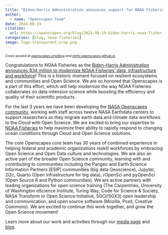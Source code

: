 ```yaml
---
title: "Biden-Harris Administration announces support for NOAA Fisheries’ data, infrastructure, and workforce modernization in part via Openscapes"
author: 
  - name: "Openscapes Team"
date: 2024-08-19
citation: 
  url: https://openscapes.org/blog/2024-08-19-biden-harris-noaa-fisheries
categories: [blog, noaa-fisheries]
image: logo-transparent-crop.png
---
```


::: {style="font-size: 75%;"}
*Cross-posted at [openscapes.org/blog](https://openscapes.org/blog) and [nmfs-openscapes.github.io](https://nmfs-openscapes.github.io).*
:::

Congratulations to NOAA Fisheries as the [Biden-Harris Administration announces \$34 million to modernize NOAA Fisheries’ data, infrastructure and workforce](https://www.fisheries.noaa.gov/media-release/biden-harris-administration-announces-34-million-modernize-noaa-fisheries-data)! This is a historic moment focused on resilient ecosystems and communities and Open Science. We are so honored that Openscapes is a part of this effort, which will help modernize the way NOAA Fisheries collaborates on data-intensive science while boosting the efficiency and quality of their scientific products.

For the last 3 years we have been developing the [NASA Openscapes community](https://nasa-openscapes.github.io), working with staff across twelve NASA Earthdata centers to support researchers as they migrate earth data and climate data workflows to the Cloud with Open Science. We are excited to bring our expertise to [NOAA Fisheries](https://www.fisheries.noaa.gov/science-data/open-science-noaa-fisheries) to help maximize their ability to rapidly respond to changing ocean conditions through Cloud and Open Science solutions. 

The core Openscapes core team has 30 years of combined experience in helping federal and academic organizations reskill workforces by embracing Open Science and Open Data culture and technologies. We are also an active part of the broader Open Science community, learning with and contributing to communities including the Pangeo and Earth Science Information Partners \[ESIP\] communities (big data Geoscience), Jupyter, 2i2c, Quarto (Open Infrastructure for big data), rOpenSci and pyOpenSci (Open Source R and Python communities). We are active partners with leading organizations for open science training (The Carpentries, University of Washington eScience Institute, Turing Way, Code for Science & Society, NASA Transform to Open Science Initiative, SGCI/SGX3) open leadership and communication, and open source software (Mozilla, Posit, Creative Commons). We are excited to continue this work together, and grow the Open Science movement!

Learn more about our work and activities through our [media page](https://openscapes.org/media) and [blog](https://openscapes.org/blog).  
